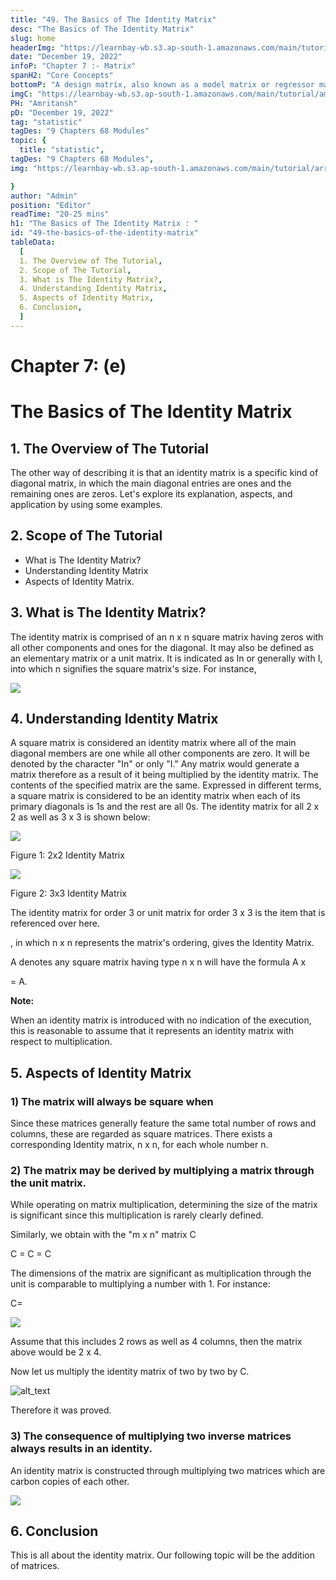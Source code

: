 ```yaml
---
title: "49. The Basics of The Identity Matrix"
desc: "The Basics of The Identity Matrix"
slug: home
headerImg: "https://learnbay-wb.s3.ap-south-1.amazonaws.com/main/tutorial/Statistics+Header.png"
date: "December 19, 2022"
infoP: "Chapter 7 :- Matrix"
spanH2: "Core Concepts"
bottomP: "A design matrix, also known as a model matrix or regressor matrix and sometimes represented by the letter X, is a matrix of values for explanatory variables of a collection of objects utilized in statistics and, more specifically, regression analysis."
imgC: "https://learnbay-wb.s3.ap-south-1.amazonaws.com/main/tutorial/amritansh.png"
PH: "Amritansh"
pD: "December 19, 2022"
tag: "statistic"
tagDes: "9 Chapters 68 Modules"
topic: {
  title: "statistic",
tagDes: "9 Chapters 68 Modules",
img: "https://learnbay-wb.s3.ap-south-1.amazonaws.com/main/tutorial/arrow.png"

}
author: "Admin"
position: "Editor"
readTime: "20-25 mins"
h1: "The Basics of The Identity Matrix : "
id: "49-the-basics-of-the-identity-matrix"
tableData:
  [
  1. The Overview of The Tutorial, 
  2. Scope of The Tutorial,  
  3. What is The Identity Matrix?,  
  4. Understanding Identity Matrix, 
  5. Aspects of Identity Matrix,
  6. Conclusion, 
  ]
---
```


# **Chapter 7: (e)**


# **The Basics of The Identity Matrix**


## 1. The Overview of The Tutorial

The other way of describing it is that an identity matrix is a specific kind of diagonal matrix, in which the main diagonal entries are ones and the remaining ones are zeros. Let's explore its explanation, aspects, and application by using some examples.


## 2. Scope of The Tutorial



* What is The Identity Matrix?
* Understanding Identity Matrix
* Aspects of Identity Matrix.


## 3. What is The Identity Matrix?

The identity matrix is comprised of an n x n square matrix having zeros with all other components and ones for the diagonal. It may also be defined as an elementary matrix or a unit matrix. It is indicated as In or generally with I, into which n signifies the square matrix's size. For instance,



<img src="https://learnbay-wb.s3.ap-south-1.amazonaws.com/main/tutorial/statistics/indentity+matrix+image+1.jpg"></img>



## 4. Understanding Identity Matrix

A square matrix is considered an identity matrix where all of the main diagonal members are one while all other components are zero. It will be denoted by the character "In" or only "I." Any matrix would generate a matrix therefore as a result of it being multiplied by the identity matrix. The contents of the specified matrix are the same. Expressed in different terms, a square matrix is considered to be an identity matrix when each of its primary diagonals is 1s and the rest are all 0s. The identity matrix for all 2 x 2 as well as 3 x 3 is shown below:



<img src="https://learnbay-wb.s3.ap-south-1.amazonaws.com/main/tutorial/statistics/identity+matrix+image+second.jpg"></img>


Figure 1: 2x2 Identity Matrix


<img src="https://learnbay-wb.s3.ap-south-1.amazonaws.com/main/tutorial/statistics/identity+matrix+image+third.jpg"></img>



Figure 2: 3x3 Identity Matrix

The identity matrix for order 3 or unit matrix for order 3 x 3 is the item that is referenced over here.

, in which n x n represents the matrix's ordering, gives the Identity Matrix.

A denotes any square matrix having type n x n will have the formula            A x 

 = A.

**Note:**

When an identity matrix is introduced with no indication of the execution, this is reasonable to assume that it represents an identity matrix with respect to multiplication.


## 5. Aspects of Identity Matrix


### **1) The matrix will always be square when**

Since these matrices generally feature the same total number of rows and columns, these are regarded as square matrices. There exists a corresponding Identity matrix, n x n, for each whole number n.


### **2) The matrix may be derived by multiplying a matrix through the unit matrix.**

While operating on matrix multiplication, determining the size of the matrix is significant since this multiplication is rarely clearly defined.

Similarly, we obtain with the "m x n" matrix C

C = C = C

The dimensions of the matrix are significant as multiplication through the unit is comparable to multiplying a number with 1. For instance:

C=


<img src="https://learnbay-wb.s3.ap-south-1.amazonaws.com/main/tutorial/statistics/identity+matrix+image+fourth.jpg"></img>


Assume that this includes 2 rows as well as 4 columns, then the matrix above would be 2 x 4.

Now let us multiply the identity matrix of two by two by C.


![alt_text](images/image5.jpg "image_tooltip")


Therefore it was proved.


### **3) The consequence of multiplying two inverse matrices always results in an identity.**

An identity matrix is constructed through multiplying two matrices which are carbon copies of each other.


<img src="https://learnbay-wb.s3.ap-south-1.amazonaws.com/main/tutorial/statistics/identity+matrix+image+sixth.jpg"></img>



## 6. Conclusion

This is all about the identity matrix. Our following topic will be the addition of matrices.